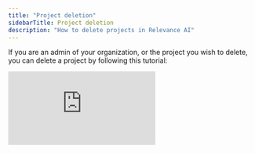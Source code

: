 ```yaml
---
title: "Project deletion"
sidebarTitle: Project deletion
description: "How to delete projects in Relevance AI"
---
```


If you are an admin of your organization, or the project you wish to delete, you can delete a project by following this tutorial:

<div style={{ width:"100%",position:"relative","padding-top":"56.75%" }}>
<iframe src="https://app.supademo.com/embed/cmfc1dvf278eq39oz5vtnw7iv" frameBorder="0" title="Invite a user to a project in Relevance AI" allow="clipboard-write" webkitallowfullscreen="true" mozallowfullscreen="true" allowfullscreen style={{ position:"absolute",top:0,left:0,width:"100%",height:"100%",border:"3px solid #5E43CE",borderRadius:"10px" }} />
</div>

1. Click 'Settings' in the sidebar
2. Click 'Projects'
3. Open the Project you want to delete
4. Click the three dots button, then click 'Delete'
5. On the pop-up that opens, click 'Delete Project'
6. On the next screen, type in the name of your project then click 'Delete Project' again to confirm its deletion

After that, you'll be directed to a pop-up showing that your project deletion is processing. You can navigate away from this screen if you wish. 

<Warning>Project deletion is **permanent**. If you delete a project, you will lose all of the assets inside of it (Agents, Tools, Workforces, Knowledge, etc.). If you delete a project, our team cannot recover it for you.</Warning>

## Frequently asked questions (FAQs)

<AccordionGroup>
    <Accordion title="How do I delete a project if I'm not an admin?">
        Only organization admins or the project admin can delete a project. If you wish to delete a project but don't have this access, reach out to your organization admin to either give you this access or do this for you.
    </Accordion>
    <Accordion title="Can I delete an organization?">
        No, you cannot delete an organization. You can only delete a project. If you wish to delete an organization, [reach out to our support team to request this](https://relevanceai.com/docs/get-started/support).
    </Accordion>
</AccordionGroup>